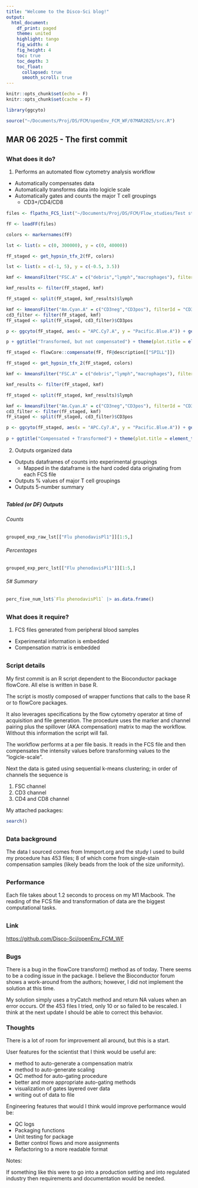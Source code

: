 ```yaml
---
title: "Welcome to the Disco-Sci blog!"
output: 
  html_document:
    df_print: paged
    theme: united
    highlight: tango
    fig_width: 4
    fig_height: 4
    toc: true
    toc_depth: 3
    toc_float: 
      collapsed: true
      smooth_scroll: true
---
```


```r
knitr::opts_chunk$set(echo = F)
knitr::opts_chunk$set(cache = F)

library(ggcyto)
```

```r
source("~/Documents/Proj/DS/FCM/openEnv_FCM_WF/07MAR2025/src.R")
```


<div style="margin-bottom:30px;">
</div>

## MAR 06 2025 - The first commit

<div style="margin-bottom:30px;">
</div>

### What does it do?

<div style="margin-bottom:5px;"> </div>

1. Performs an automated flow cytometry analysis workflow

  - Automatically compensates data 
  - Automatically transforms data into logicle scale
  - Automatically gates and counts the major T cell groupings
    - CD3+/CD4/CD8

<div style="margin-bottom:15px;">
</div>

```r
files <- flpaths_FCS_list("~/Documents/Proj/DS/FCM/Flow_studies/Test study/")[10]

fF <- loadFF(files)

colors <- markernames(fF)

lst <- list(x = c(0, 300000), y = c(0, 40000))

fF_staged <- get_hypsin_tfx_2(fF, colors)

lst <- list(x = c(-1, 5), y = c(-0.5, 3.5))

kmf <- kmeansFilter("FSC.A" = c("debris","lymph","macrophages"), filterId = "kfilter" )

kmf_results <- filter(fF_staged, kmf)

fF_staged <- split(fF_staged, kmf_results)$lymph

kmf <- kmeansFilter("Am.Cyan.A" = c("CD3neg","CD3pos"), filterId = "CD3" )
cd3_filter <- filter(fF_staged, kmf)
fF_staged <- split(fF_staged, cd3_filter)$CD3pos

p <- ggcyto(fF_staged, aes(x = "APC.Cy7.A", y = "Pacific.Blue.A")) + geom_hex(bins = 128) + ggcyto_par_set(limits = lst)

p + ggtitle("Transformed, but not compensated") + theme(plot.title = element_text(size = 10))

fF_staged <- flowCore::compensate(fF, fF@description[["SPILL"]])

fF_staged <- get_hypsin_tfx_2(fF_staged, colors)

kmf <- kmeansFilter("FSC.A" = c("debris","lymph","macrophages"), filterId = "kfilter" )

kmf_results <- filter(fF_staged, kmf)

fF_staged <- split(fF_staged, kmf_results)$lymph

kmf <- kmeansFilter("Am.Cyan.A" = c("CD3neg","CD3pos"), filterId = "CD3" )
cd3_filter <- filter(fF_staged, kmf)
fF_staged <- split(fF_staged, cd3_filter)$CD3pos

p <- ggcyto(fF_staged, aes(x = "APC.Cy7.A", y = "Pacific.Blue.A")) + geom_hex(bins = 128) + ggcyto_par_set(limits = lst)
  
p + ggtitle("Compensated + Transformed") + theme(plot.title = element_text(size = 10))

```

<div style="margin-bottom:15px;">
</div>

2. Outputs organized data

  - Outputs dataframes of counts into experimental groupings
    - Mapped in the dataframe is the hard coded data originating from each FCS file
  - Outputs % values of major T cell groupings
  - Outputs 5-number summary 

<div style="margin-bottom:30px;">
</div>

##### Tabled (or DF) Outputs {.tabset .tabset-fade .tabset-pills}

###### Counts
```r
grouped_exp_raw_lst[["Flu phenodavisPl1"]][1:5,]
```

###### Percentages

```r
grouped_exp_perc_lst[["Flu phenodavisPl1"]][1:5,]
```

###### 5# Summary

```r
perc_five_num_lst$`Flu phenodavisPl1` |> as.data.frame()
```

<div style="margin-bottom:30px;">
</div>

### What does it require?

<div style="margin-bottom:5px;">
</div>

1. FCS files generated from peripheral blood samples
  - Experimental information is embedded
  - Compensation matrix is embedded 

<div style="margin-bottom:30px;">
</div>

### Script details

My first commit is an R script dependent to the Bioconductor package flowCore. All else is written in base R.

The script is mostly composed of wrapper functions that calls to the base R or to flowCore packages.

It also leverages specifications by the flow cytometry operator at time of acquisition and file generation. The procedure uses the marker and channel pairing plus the spillover (AKA compensation) matrix to map the workflow. Without this information the script will fail. 

The workflow performs at a per file basis. It reads in the FCS file and then compensates the intensity values before transforming values to the "logicle-scale".

Next the data is gated using sequential k-means clustering; in order of channels the sequence is 

1. FSC channel
2. CD3 channel
3. CD4 and CD8 channel

My attached packages:
```r
search()
```

<div style="margin-bottom:30px;">
</div>

### Data background

The data I sourced comes from Immport.org and the study I used to build my procedure has 453 files; 8 of which come from single-stain compensation samples (likely beads from the look of the size uniformity).

<div style="margin-bottom:30px;">
</div>

### Performance

Each file takes about 1.2 seconds to process on my M1 Macbook. The reading of the FCS file and transformation of data are the biggest computational tasks. 

<div style="margin-bottom:30px;">
</div>

### Link

<https://github.com/Disco-Sci/openEnv_FCM_WF>

<div style="margin-bottom:30px;">
</div>

### Bugs

There is a bug in the flowCore transform() method as of today. There seems to be a coding issue in the package. I believe the Bioconductor forum shows a work-around from the authors; however, I did not implement the solution at this time. 

My solution simply uses a tryCatch method and return NA values when an error occurs. Of the 453 files I tried, only 10 or so failed to be rescaled. I think at the next update I should be able to correct this behavior. 

### Thoughts

There is a lot of room for improvement all around, but this is a start. 

User features for the scientist that I think would be useful are:

- method to auto-generate a compensation matrix
- method to auto-generate scaling 
- QC method for auto-gating procedure 
- better and more appropriate auto-gating methods 
- visualization of gates layered over data 
- writing out of data to file

Engineering features that would I think would improve performance would be:

- QC logs
- Packaging functions 
- Unit testing for package
- Better control flows and more assignments
- Refactoring to a more readable format

Notes: 

If something like this were to go into a production setting and into regulated industry then  requirements and documentation would be needed. 

 